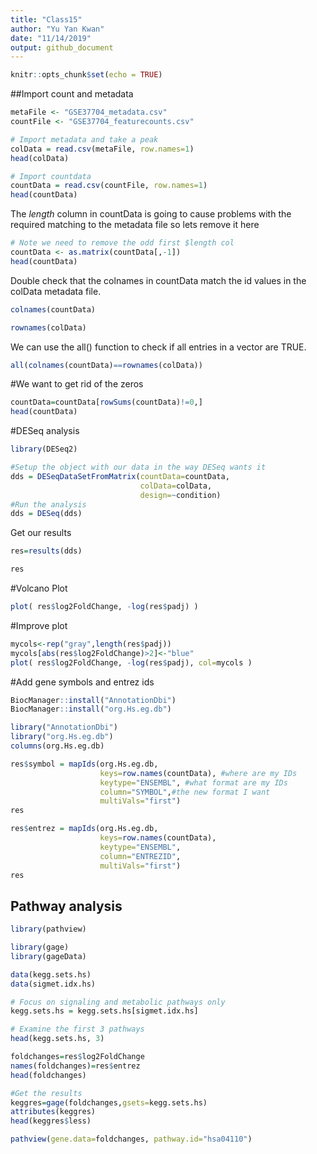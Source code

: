 ```yaml
---
title: "Class15"
author: "Yu Yan Kwan"
date: "11/14/2019"
output: github_document
---
```


```r
knitr::opts_chunk$set(echo = TRUE)
```

##Import count and metadata
```r
metaFile <- "GSE37704_metadata.csv"
countFile <- "GSE37704_featurecounts.csv"

# Import metadata and take a peak
colData = read.csv(metaFile, row.names=1)
head(colData)
```

```r
# Import countdata
countData = read.csv(countFile, row.names=1)
head(countData)
```

The *length* column in countData is going to cause problems with the required matching to the metadata file so lets remove it here
```r
# Note we need to remove the odd first $length col
countData <- as.matrix(countData[,-1])
head(countData)
```

Double check that the colnames in countData match the id values in the colData metadata file. 
```r
colnames(countData)
```

```r
rownames(colData)
```

We can use the all() function to check if all entries in a vector are TRUE.
```r
all(colnames(countData)==rownames(colData))
```

#We want to get rid of the zeros
```r
countData=countData[rowSums(countData)!=0,]
head(countData)
```


#DESeq analysis
```r
library(DESeq2)
```
```r
#Setup the object with our data in the way DESeq wants it
dds = DESeqDataSetFromMatrix(countData=countData,
                             colData=colData,
                             design=~condition)
#Run the analysis
dds = DESeq(dds)
```

Get our results
```r
res=results(dds)
```

```r
res
```

#Volcano Plot
```r
plot( res$log2FoldChange, -log(res$padj) )
```

#Improve plot
```r
mycols<-rep("gray",length(res$padj))
mycols[abs(res$log2FoldChange)>2]<-"blue"
plot( res$log2FoldChange, -log(res$padj), col=mycols )

```

#Add gene symbols and entrez ids
```r
BiocManager::install("AnnotationDbi")
BiocManager::install("org.Hs.eg.db")
```

```r
library("AnnotationDbi")
library("org.Hs.eg.db")
columns(org.Hs.eg.db)
```

```r
res$symbol = mapIds(org.Hs.eg.db,
                    keys=row.names(countData), #where are my IDs
                    keytype="ENSEMBL", #what format are my IDs
                    column="SYMBOL",#the new format I want
                    multiVals="first")
res
```

```r
res$entrez = mapIds(org.Hs.eg.db,
                    keys=row.names(countData),
                    keytype="ENSEMBL",
                    column="ENTREZID",
                    multiVals="first")
res
```

## Pathway analysis

```r
library(pathview)
```

```r
library(gage)
library(gageData)

data(kegg.sets.hs)
data(sigmet.idx.hs)

# Focus on signaling and metabolic pathways only
kegg.sets.hs = kegg.sets.hs[sigmet.idx.hs]

# Examine the first 3 pathways
head(kegg.sets.hs, 3)
```


```r
foldchanges=res$log2FoldChange
names(foldchanges)=res$entrez
head(foldchanges)
```

```r
#Get the results
keggres=gage(foldchanges,gsets=kegg.sets.hs)
attributes(keggres)
head(keggres$less)
```

```r
pathview(gene.data=foldchanges, pathway.id="hsa04110")
```

